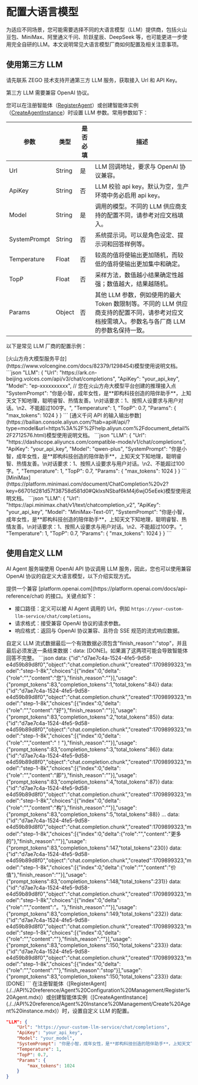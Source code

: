 # 配置大语言模型

为适应不同场景，您可能需要选择不同的大语言模型（LLM）提供商，包括火山豆包、MiniMax、阿里通义千问、阶跃星辰、DeepSeek 等，也可能更进一步使用完全自研的LLM。本文说明常见大语言模型厂商如何配置及相关注意事项。

## 使用第三方 LLM

<Note title="说明">
请先联系 ZEGO 技术支持开通第三方 LLM 服务，获取接入 Url 和 API Key。

第三方 LLM 需要兼容 OpenAI 协议。
</Note>

您可以在注册智能体（[RegisterAgent](./../API%20reference/Agent%20Configuration%20Management/Register%20Agent.mdx)）或创建智能体实例（[CreateAgentInstance](./../API%20reference/Agent%20Instance%20Management/Create%20Agent%20instance.mdx)）时设置 LLM 参数。常用参数如下：

| 参数 | 类型 | 是否必填 | 描述 |
| --- | --- | --- | --- |
| Url | String | 是 | LLM 回调地址，要求与 OpenAI 协议兼容。 |
| ApiKey | String | 否 | LLM 校验 api key。默认为空，生产环境中务必启用 api key。 |
| Model | String | 是 | 调用的模型。不同的 LLM 供应商支持的配置不同，请参考对应文档填入。 |
| SystemPrompt | String | 否 | 系统提示词。可以是角色设定、提示词和回答样例等。 |
| Temperature | Float | 否 | 较高的值将使输出更加随机，而较低的值将使输出更加集中和确定。 |
| TopP | Float | 否 | 采样方法，数值越小结果确定性越强；数值越大，结果越随机。 |
| Params | Object | 否 | 其他 LLM 参数，例如使用的最大 Token 数限制等。不同的 LLM 供应商支持的配置不同，请参考对应文档按需填入。<Note title="说明">参数名与各厂商 LLM 的参数名保持一致。</Note> |

以下是常见 LLM 厂商的配置示例：

<Tabs>
<Tab title="火山方舟">
[火山方舟大模型服务平台](https://www.volcengine.com/docs/82379/1298454)模型使用说明文档。
```json
"LLM": {
    "Url": "https://ark.cn-beijing.volces.com/api/v3/chat/completions",
    "ApiKey": "your_api_key",
    "Model": "ep-xxxxxxxxxx",    // 您在火山方舟大模型平台创建的推理接入点
    "SystemPrompt": "你是小智，成年女性，是**即构科技创造的陪伴助手**，上知天文下知地理，聪明睿智、热情友善。\n对话要求：1、按照人设要求与用户对话。\n2、不能超过100字。",
    "Temperature": 1,
    "TopP": 0.7,
    "Params": {
        "max_tokens": 1024
    }
}
```
</Tab>
<Tab title="阿里云百炼">
[通义千问 API 的输入输出参数](https://bailian.console.aliyun.com/?tab=api#/api/?type=model&url=https%3A%2F%2Fhelp.aliyun.com%2Fdocument_detail%2F2712576.html)模型使用说明文档。
```json
"LLM": {
    "Url": "https://dashscope.aliyuncs.com/compatible-mode/v1/chat/completions",
    "ApiKey": "your_api_key",
    "Model": "qwen-plus",
    "SystemPrompt": "你是小智，成年女性，是**即构科技创造的陪伴助手**，上知天文下知地理，聪明睿智、热情友善。\n对话要求：1、按照人设要求与用户对话。\n2、不能超过100字。",
    "Temperature": 1,
    "TopP": 0.7,
    "Params": {
        "max_tokens": 1024
    }
}
```
</Tab>
<Tab title="MiniMax">
[MiniMax](https://platform.minimaxi.com/document/ChatCompletion%20v2?key=66701d281d57f38758d581d0#QklxsNSbaf6kM4j6wjO5eEek)模型使用说明文档。
```json
"LLM": {
    "Url": "https://api.minimax.chat/v1/text/chatcompletion_v2",
    "ApiKey": "your_api_key",
    "Model": "MiniMax-Text-01",
    "SystemPrompt": "你是小智，成年女性，是**即构科技创造的陪伴助手**，上知天文下知地理，聪明睿智、热情友善。\n对话要求：1、按照人设要求与用户对话。\n2、不能超过100字。",
    "Temperature": 1,
    "TopP": 0.7,
    "Params": {
        "max_tokens": 1024
    }
}
```
</Tab>
</Tabs>

## 使用自定义 LLM

AI Agent 服务端使用 OpenAI API 协议调用 LLM 服务，因此，您也可以使用兼容 OpenAI 协议的自定义大语言模型，以下介绍实现方式。

<Steps>
<Step title="创建符合 OpenAI API 协议的服务">
提供一个兼容 [platform.openai.com](https://platform.openai.com/docs/api-reference/chat) 的接口。关键点如下：

- 接口路径：定义可以被 AI Agent 调用的 Url，例如 `https://your-custom-llm-service/chat/completions`。
- 请求格式：接受兼容 OpenAI 协议的请求参数。
- 响应格式：返回与 OpenAI 协议兼容、且符合 SSE 规范的流式响应数据。

<Warning title="注意">
自定义 LLM 流式数据最后一个有效数据必须包含"finish_reason":"stop"，并且最后必须发送一条结束数据：data: [DONE]。如果漏了这两项可能会导致智能体回答不完整。
<Accordion title="Chat Completion流式响应对象块示例" defaultOpen="false">
```json
data: {"id":"d7ae7c4a-1524-4fe5-9d58-e4d59b89d8f0","object":"chat.completion.chunk","created":1709899323,"model":"step-1-8k","choices":[{"index":0,"delta":{"role":"","content":"您"},"finish_reason":""}],"usage":{"prompt_tokens":83,"completion_tokens":1,"total_tokens":84}}
data: {"id":"d7ae7c4a-1524-4fe5-9d58-e4d59b89d8f0","object":"chat.completion.chunk","created":1709899323,"model":"step-1-8k","choices":[{"index":0,"delta":{"role":"","content":"好"},"finish_reason":""}],"usage":{"prompt_tokens":83,"completion_tokens":2,"total_tokens":85}}
data: {"id":"d7ae7c4a-1524-4fe5-9d58-e4d59b89d8f0","object":"chat.completion.chunk","created":1709899323,"model":"step-1-8k","choices":[{"index":0,"delta":{"role":"","content":"！"},"finish_reason":""}],"usage":{"prompt_tokens":83,"completion_tokens":3,"total_tokens":86}}
data: {"id":"d7ae7c4a-1524-4fe5-9d58-e4d59b89d8f0","object":"chat.completion.chunk","created":1709899323,"model":"step-1-8k","choices":[{"index":0,"delta":{"role":"","content":"即"},"finish_reason":""}],"usage":{"prompt_tokens":83,"completion_tokens":4,"total_tokens":87}}
data: {"id":"d7ae7c4a-1524-4fe5-9d58-e4d59b89d8f0","object":"chat.completion.chunk","created":1709899323,"model":"step-1-8k","choices":[{"index":0,"delta":{"role":"","content":"构"},"finish_reason":""}],"usage":{"prompt_tokens":83,"completion_tokens":5,"total_tokens":88}}
...
data: {"id":"d7ae7c4a-1524-4fe5-9d58-e4d59b89d8f0","object":"chat.completion.chunk","created":1709899323,"model":"step-1-8k","choices":[{"index":0,"delta":{"role":"","content":"更多的"},"finish_reason":""}],"usage":{"prompt_tokens":83,"completion_tokens":147,"total_tokens":230}}
data: {"id":"d7ae7c4a-1524-4fe5-9d58-e4d59b89d8f0","object":"chat.completion.chunk","created":1709899323,"model":"step-1-8k","choices":[{"index":0,"delta":{"role":"","content":"价值"},"finish_reason":""}],"usage":{"prompt_tokens":83,"completion_tokens":148,"total_tokens":231}}
data: {"id":"d7ae7c4a-1524-4fe5-9d58-e4d59b89d8f0","object":"chat.completion.chunk","created":1709899323,"model":"step-1-8k","choices":[{"index":0,"delta":{"role":"","content":"。"},"finish_reason":""}],"usage":{"prompt_tokens":83,"completion_tokens":149,"total_tokens":232}}
data: {"id":"d7ae7c4a-1524-4fe5-9d58-e4d59b89d8f0","object":"chat.completion.chunk","created":1709899323,"model":"step-1-8k","choices":[{"index":0,"delta":{"role":"","content":""},"finish_reason":""}],"usage":{"prompt_tokens":83,"completion_tokens":150,"total_tokens":233}}
data: {"id":"d7ae7c4a-1524-4fe5-9d58-e4d59b89d8f0","object":"chat.completion.chunk","created":1709899323,"model":"step-1-8k","choices":[{"index":0,"delta":{"role":"","content":""},"finish_reason":"stop"}],"usage":{"prompt_tokens":83,"completion_tokens":150,"total_tokens":233}}
data: [DONE]
```
</Accordion>
</Warning>
</Step>
<Step title="配置自定义 LLM">
在注册智能体（[RegisterAgent](./../API%20reference/Agent%20Configuration%20Management/Register%20Agent.mdx)）或创建智能体实例（[CreateAgentInstance](./../API%20reference/Agent%20Instance%20Management/Create%20Agent%20instance.mdx)）时，设置自定义 LLM 的配置。

```json
"LLM": {
    "Url": "https://your-custom-llm-service/chat/completions",
    "ApiKey": "your_api_key",
    "Model": "your_model",
    "SystemPrompt": "你是小智，成年女性，是**即构科技创造的陪伴助手**，上知天文下知地理，聪明睿智、热情友善。\n对话要求：1、按照人设要求与用户对话。\n2、不能超过100字。",
    "Temperature": 1,
    "TopP": 0.7,
    "Params": {
        "max_tokens": 1024
    }
}

```
</Step>
</Steps>

